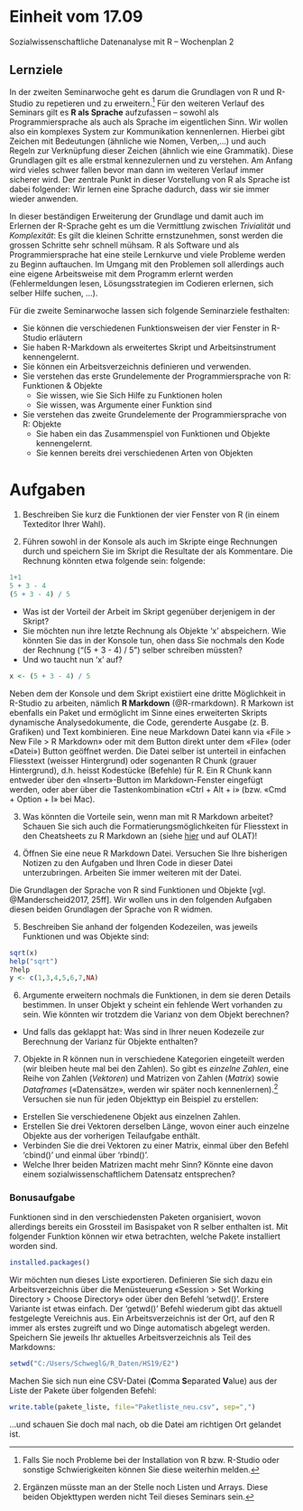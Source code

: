 # Einheit vom 17.09

Sozialwissenschaftliche Datenanalyse mit R – Wochenplan 2

## Lernziele

In der zweiten Seminarwoche geht es darum die Grundlagen von R und R-Studio zu repetieren und zu erweitern.[^1] Für den weiteren Verlauf des Seminars gilt es **R als Sprache** aufzufassen – sowohl als Programmiersprache als auch als Sprache im eigentlichen Sinn. Wir wollen also ein komplexes System zur Kommunikation kennenlernen. Hierbei gibt Zeichen mit Bedeutungen (ähnliche wie Nomen, Verben,...) und auch Regeln zur Verknüpfung dieser Zeichen (ähnlich wie eine Grammatik). Diese Grundlagen gilt es alle erstmal kennezulernen und zu verstehen. Am Anfang wird vieles schwer fallen bevor man dann im weiteren Verlauf immer sicherer wird. Der zentrale Punkt in dieser Vorstellung von R als Sprache ist dabei folgender: Wir lernen eine Sprache dadurch, dass wir sie immer wieder anwenden.

In dieser beständigen Erweiterung der Grundlage und damit auch im Erlernen der R-Sprache geht es um die Vermittlung zwischen *Trivialität* und *Komplexität*: Es gilt die kleinen Schritte ernstzunehmen, sonst werden die grossen Schritte sehr schnell mühsam. R als Software und als Programmiersprache hat eine steile Lernkurve und viele Probleme werden zu Beginn auftauchen. Im Umgang mit den Problemen soll allerdings auch eine eigene Arbeitsweise mit dem Programm erlernt werden (Fehlermeldungen lesen, Lösungsstrategien im Codieren erlernen, sich selber Hilfe suchen, ...).

Für die zweite Seminarwoche lassen sich folgende Seminarziele festhalten:

* Sie können die verschiedenen Funktionsweisen der vier Fenster in R-Studio erläutern
* Sie haben R-Markdown als erweitertes Skript und Arbeitsinstrument kennengelernt. 
* Sie können ein Arbeitsverzeichnis definieren und verwenden.
* Sie verstehen das erste Grundelemente der Programmiersprache von R: Funktionen & Objekte
  + Sie wissen, wie Sie Sich Hilfe zu Funktionen holen
  + Sie wissen, was Argumente einer Funktion sind
* Sie verstehen das zweite Grundelemente der Programmiersprache von R: Objekte
  + Sie haben ein das Zusammenspiel von Funktionen und Objekte kennengelernt.
  + Sie kennen bereits drei verschiedenen Arten von Objekten 


# Aufgaben

1. Beschreiben Sie kurz die Funktionen der vier Fenster von R (in einem Texteditor Ihrer Wahl).

2. Führen sowohl in der Konsole als auch im Skripte einge Rechnungen durch und speichern Sie im Skript die Resultate der  als Kommentare. Die Rechnung könnten etwa folgende sein: folgende:
```r
1+1
5 + 3 - 4
(5 + 3 - 4) / 5
```
  + Was ist der Vorteil der Arbeit im Skript gegenüber derjenigem in der Skript?
  + Sie möchten nun ihre letzte Rechnung als Objekte 'x' abspeichern. Wie könnten Sie das in der Konsole tun, ohen dass Sie nochmals den Kode der Rechnung ("(5 + 3 - 4) / 5") selber schreiben müssten? 
  + Und wo taucht nun 'x' auf?
```r
x <- (5 + 3 - 4) / 5
```

Neben dem der Konsole und dem Skript existiiert  eine dritte Möglichkeit in R-Studio zu arbeiten, nämlich **R Markdown** (@R-rmarkdown). R Markown ist ebenfalls ein Paket und ermöglicht im Sinne eines erweiterten Skripts dynamische Analysedokumente, die Code, gerenderte Ausgabe (z. B. Grafiken) und Text kombinieren. Eine neue Markdown Datei kann via «File > New File > R Markdown» oder mit dem Button direkt unter dem «File» (oder «Datei») Button geöffnet werden. Die Datei selber ist unterteil in einfachen Fliesstext (weisser Hintergrund) oder sogenanten R Chunk (grauer Hintergrund), d.h. heisst Kodestücke (Befehle) für R. Ein R Chunk kann entweder über den «Insert»-Button im Markdown-Fenster eingefügt werden, oder aber über die Tastenkombination «Ctrl + Alt + i» (bzw. «Cmd + Option + I» bei Mac).

3. Was könnten die Vorteile sein, wenn man mit R Markdown arbeitet? Schauen Sie sich auch die Formatierungsmöglichkeiten für Fliesstext in den Cheatsheets zu R Markdown an (siehe [hier](https://rstudio.com/resources/cheatsheets/) und auf OLAT)!

4. Öffnen Sie eine neue R Markdown Datei. Versuchen Sie Ihre bisherigen Notizen zu den Aufgaben und Ihren Code in dieser Datei unterzubringen. Arbeiten Sie immer weiteren mit der Datei.

Die Grundlagen der Sprache von R sind Funktionen und Objekte [vgl. @Manderscheid2017, 25ff]. Wir wollen uns in den folgenden Aufgaben diesen beiden Grundlagen der Sprache von R widmen.

5. Beschreiben Sie anhand der folgenden Kodezeilen, was jeweils Funktionen und was Objekte sind:

```r
sqrt(x)
help("sqrt")
?help
y <- c(1,3,4,5,6,7,NA)
```

6. Argumente erweitern nochmals die Funktionen, in dem sie deren Details bestimmen. In unser Objekt y scheint ein fehlende Wert vorhanden zu sein. Wie könnten wir trotzdem die Varianz von dem Objekt berechnen?
  + Und falls das geklappt hat: Was sind in Ihrer neuen Kodezeile zur Berechnung der Varianz für Objekte enthalten?

7. Objekte in R können nun in verschiedene Kategorien eingeteilt werden (wir bleiben heute mal bei den Zahlen). So gibt es *einzelne Zahlen*, eine Reihe von Zahlen (*Vektoren*) und Matrizen von Zahlen (*Matrix*) sowie *Dataframes* («Datensätze», werden wir später noch kennenlernen).[^3] Versuchen sie nun für jeden Objekttyp ein Beispiel zu erstellen:
  + Erstellen Sie verschiedenene Objekt aus einzelnen Zahlen.
  + Erstellen Sie drei Vektoren derselben Länge, wovon einer auch einzelne Objekte aus der vorherigen Teilaufgabe enthält.
  + Verbinden Sie die drei Vektoren zu einer Matrix, einmal über den Befehl 'cbind()' und einmal über 'rbind()'.
  + Welche Ihrer beiden Matrizen macht mehr Sinn? Könnte eine davon einem sozialwissenschaftlichem Datensatz entsprechen?


### Bonusaufgabe 
Funktionen sind in den verschiedensten Paketen organisiert, wovon allerdings bereits ein Grossteil im Basispaket von R selber enthalten ist. Mit folgender Funktion können wir etwa betrachten, welche Pakete installiert worden sind.
```r
installed.packages()

```

Wir möchten nun dieses Liste exportieren. Definieren Sie sich dazu ein Arbeitsverzeichnis über die Menüsteuerung «Session > Set Working Directory > Choose Directory» oder über den Befehl 'setwd()'. Erstere Variante ist etwas einfach. Der 'getwd()' Befehl wiederum gibt das aktuell festgelegte Vereichnis aus. Ein Arbeitsverzeichnis ist der Ort, auf den R immer als erstes zugreift und wo Dinge automatisch abgelegt werden. Speichern Sie jeweils Ihr aktuelles Arbeitsverzeichnis als Teil des Markdowns:
```r
setwd("C:/Users/SchweglG/R_Daten/HS19/E2")
```

Machen Sie sich nun eine CSV-Datei (**C**omma **S**eparated **V**alue) aus der Liste der Pakete über folgenden Befehl:
```r
write.table(pakete_liste, file="Paketliste_neu.csv", sep=",")
```
...und schauen Sie doch mal nach, ob die Datei am richtigen Ort gelandet ist. 



[^1]: Falls Sie noch Probleme bei der Installation von R bzw. R-Studio oder sonstige Schwierigkeiten können Sie diese weiterhin melden.
[^2]: Auch das vorliegende Dokument wurde über R Markdown File erstellt.
[^3]: Ergänzen müsste man an der Stelle noch Listen und Arrays. Diese beiden Objekttypen werden nicht Teil dieses Seminars sein.
